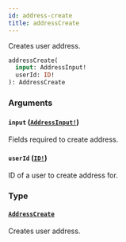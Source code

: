 ```yaml
---
id: address-create
title: addressCreate
---
```


Creates user address.

```graphql
addressCreate(
  input: AddressInput!
  userId: ID!
): AddressCreate

```

### Arguments

#### `input` ([`AddressInput!`](/developer/api-reference/inputs/address-input))

Fields required to create address.

#### `userId` ([`ID!`](/developer/api-reference/scalars/id))

ID of a user to create address for.

### Type

#### [`AddressCreate`](/developer/api-reference/objects/address-create)

Creates user address.
